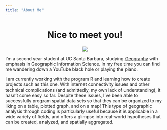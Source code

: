 ```yaml
---
title: "About Me"
---
```

  
<center>
# Nice to meet you! <i class="fa fa-handshake-o fa-0.5x" style="color:maroon;"></i>
</center>

<center>

![](finalpic3.png)

</center>
  
I'm a second year student at UC Santa Barbara, studying [Geography](https://www.geog.ucsb.edu/) with emphasis in Geographic Information Science. In my free time you can find me wandering down a YouTube black hole or playing the piano. 

I am currently working with the program R and learning how to create projects such as this one. With internet connectivity issues and other technical complications (and admittedly, my own lack of understanding), it hasn't come easy so far. Despite these issues, I've been able to successfully program spatial data sets so that they can be organized to my liking on a table, plotted graph, and on a map! This type of geographic analysis through coding is particularly useful because it is applicable in a wide variety of fields, and offers a glimpse into real-world hypotheses that can be created, analyzed, and spatially aggregated.  
